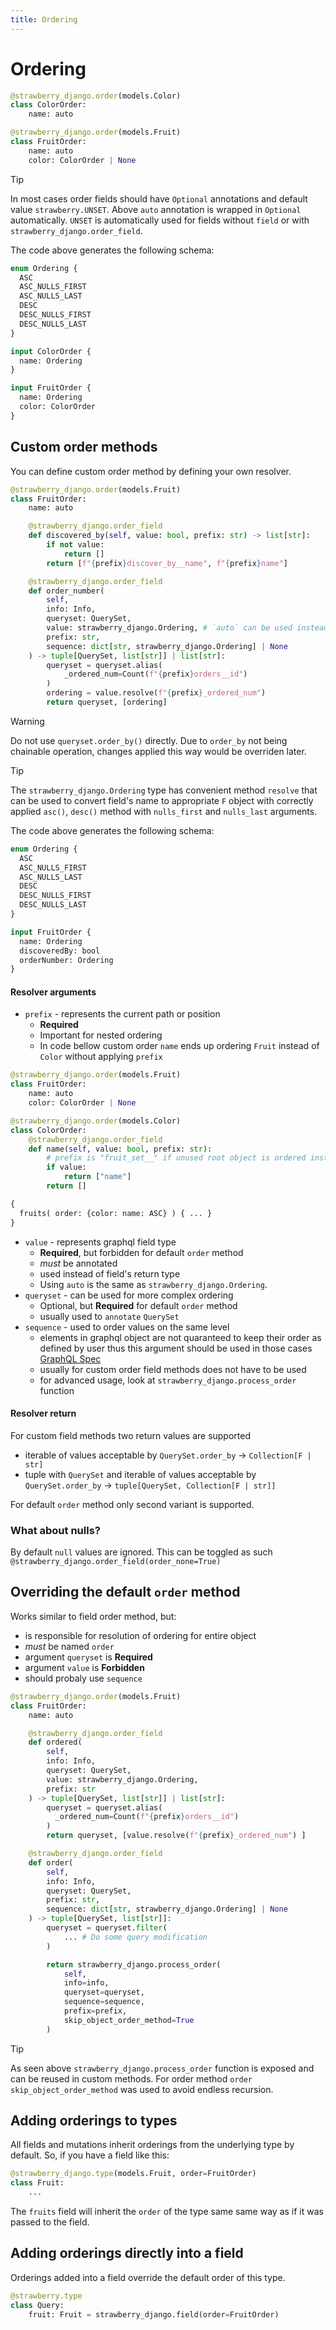 ```yaml
---
title: Ordering
---
```


# Ordering

```python title="types.py"
@strawberry_django.order(models.Color)
class ColorOrder:
    name: auto

@strawberry_django.order(models.Fruit)
class FruitOrder:
    name: auto
    color: ColorOrder | None
```

> [!TIP]
> In most cases order fields should have `Optional` annotations and default value `strawberry.UNSET`.
> Above `auto` annotation is wrapped in `Optional` automatically.
> `UNSET` is automatically used for fields without `field` or with `strawberry_django.order_field`.
>


The code above generates the following schema:

```graphql title="schema.graphql"
enum Ordering {
  ASC
  ASC_NULLS_FIRST
  ASC_NULLS_LAST
  DESC
  DESC_NULLS_FIRST
  DESC_NULLS_LAST
}

input ColorOrder {
  name: Ordering
}

input FruitOrder {
  name: Ordering
  color: ColorOrder
}
```

## Custom order methods

You can define custom order method by defining your own resolver.

```python title="types.py"
@strawberry_django.order(models.Fruit)
class FruitOrder:
    name: auto

    @strawberry_django.order_field
    def discovered_by(self, value: bool, prefix: str) -> list[str]:
        if not value:
            return []
        return [f"{prefix}discover_by__name", f"{prefix}name"]

    @strawberry_django.order_field
    def order_number(
        self,
        info: Info,
        queryset: QuerySet,
        value: strawberry_django.Ordering, # `auto` can be used instead
        prefix: str,
        sequence: dict[str, strawberry_django.Ordering] | None
    ) -> tuple[QuerySet, list[str]] | list[str]:
        queryset = queryset.alias(
            _ordered_num=Count(f"{prefix}orders__id")
        )
        ordering = value.resolve(f"{prefix}_ordered_num")
        return queryset, [ordering]
```

> [!WARNING]
> Do not use `queryset.order_by()` directly. Due to `order_by` not being chainable
> operation, changes applied this way would be overriden later.
>


> [!TIP]
> The `strawberry_django.Ordering` type has convenient method `resolve` that can be used to
> convert field's name to appropriate `F` object with correctly applied `asc()`, `desc()` method
> with `nulls_first` and `nulls_last` arguments.
>


The code above generates the following schema:

```graphql title="schema.graphql"
enum Ordering {
  ASC
  ASC_NULLS_FIRST
  ASC_NULLS_LAST
  DESC
  DESC_NULLS_FIRST
  DESC_NULLS_LAST
}

input FruitOrder {
  name: Ordering
  discoveredBy: bool
  orderNumber: Ordering
}
```

#### Resolver arguments

- `prefix` - represents the current path or position
  - **Required**
  - Important for nested ordering
  - In code bellow custom order `name` ends up ordering `Fruit` instead of `Color` without applying `prefix`

```python title="Why prefix?"
@strawberry_django.order(models.Fruit)
class FruitOrder:
    name: auto
    color: ColorOrder | None

@strawberry_django.order(models.Color)
class ColorOrder:
    @strawberry_django.order_field
    def name(self, value: bool, prefix: str):
        # prefix is "fruit_set__" if unused root object is ordered instead
        if value:
            return ["name"]
        return []
```

```graphql
{
  fruits( order: {color: name: ASC} ) { ... }
}
```

- `value` - represents graphql field type
  - **Required**, but forbidden for default `order` method
  - *must* be annotated
  - used instead of field's return type
  - Using `auto` is the same as `strawberry_django.Ordering`.
- `queryset` - can be used for more complex ordering
  - Optional, but **Required** for default `order` method
  - usually used to `annotate` `QuerySet`
- `sequence` - used to order values on the same level
  - elements in graphql object are not quaranteed to keep their order as defined by user thus
    this argument should be used in those cases
    [GraphQL Spec](https://spec.graphql.org/October2021/#sec-Language.Arguments)
  - usually for custom order field methods does not have to be used
  - for advanced usage, look at `strawberry_django.process_order` function

#### Resolver return

For custom field methods two return values are supported

- iterable of values acceptable by `QuerySet.order_by` -> `Collection[F | str]`
- tuple with `QuerySet` and iterable of values acceptable by `QuerySet.order_by` -> `tuple[QuerySet, Collection[F | str]]`

For default `order` method only second variant is supported.

### What about nulls?

By default `null` values are ignored. This can be toggled as such `@strawberry_django.order_field(order_none=True)`

## Overriding the default `order` method

Works similar to field order method, but:

- is responsible for resolution of ordering for entire object
- *must* be named `order`
- argument `queryset` is **Required**
- argument `value` is **Forbidden**
- should probaly use `sequence`

```python title="types.py"
@strawberry_django.order(models.Fruit)
class FruitOrder:
    name: auto

    @strawberry_django.order_field
    def ordered(
        self,
        info: Info,
        queryset: QuerySet,
        value: strawberry_django.Ordering,
        prefix: str
    ) -> tuple[QuerySet, list[str]] | list[str]:
        queryset = queryset.alias(
          _ordered_num=Count(f"{prefix}orders__id")
        )
        return queryset, [value.resolve(f"{prefix}_ordered_num") ]

    @strawberry_django.order_field
    def order(
        self,
        info: Info,
        queryset: QuerySet,
        prefix: str,
        sequence: dict[str, strawberry_django.Ordering] | None
    ) -> tuple[QuerySet, list[str]]:
        queryset = queryset.filter(
            ... # Do some query modification
        )

        return strawberry_django.process_order(
            self,
            info=info,
            queryset=queryset,
            sequence=sequence,
            prefix=prefix,
            skip_object_order_method=True
        )

```

> [!TIP]
> As seen above `strawberry_django.process_order` function is exposed and can be
> reused in custom methods.
> For order method `order` `skip_object_order_method` was used to avoid endless recursion.
>


## Adding orderings to types

All fields and mutations inherit orderings from the underlying type by default.
So, if you have a field like this:

```python title="types.py"
@strawberry_django.type(models.Fruit, order=FruitOrder)
class Fruit:
    ...
```

The `fruits` field will inherit the `order` of the type same same way as
if it was passed to the field.

## Adding orderings directly into a field

Orderings added into a field override the default order of this type.

```python title="schema.py"
@strawberry.type
class Query:
    fruit: Fruit = strawberry_django.field(order=FruitOrder)
```
